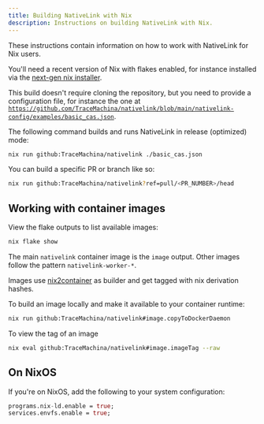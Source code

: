```yaml
---
title: Building NativeLink with Nix
description: Instructions on building NativeLink with Nix.
---
```


These instructions contain information on how to work with NativeLink for Nix
users.

You'll need a recent version of Nix with flakes enabled, for instance installed
via the [next-gen nix installer](https://github.com/NixOS/experimental-nix-installer).

This build doesn't require cloning the repository, but you need to provide a
configuration file, for instance the one at [`https://github.com/TraceMachina/nativelink/blob/main/nativelink-config/examples/basic_cas.json`](https://github.com/tracemachina/nativelink/tree/main/nativelink-config/examples/basic_cas.json).

The following command builds and runs NativeLink in release (optimized) mode:

```sh
nix run github:TraceMachina/nativelink ./basic_cas.json
```

You can build a specific PR or branch like so:

```sh
nix run github:TraceMachina/nativelink?ref=pull/<PR_NUMBER>/head
```

## Working with container images

View the flake outputs to list available images:

```sh
nix flake show
```

The main `nativelink` container image is the `image` output. Other images follow
the pattern `nativelink-worker-*`.

Images use [nix2container](https://github.com/nlewo/nix2container) as builder
and get tagged with nix derivation hashes.

To build an image locally and make it available to your container runtime:

```sh
nix run github:TraceMachina/nativelink#image.copyToDockerDaemon
```

To view the tag of an image

```sh
nix eval github:TraceMachina/nativelink#image.imageTag --raw
```

## On NixOS

If you're on NixOS, add the following to your system configuration:

```nix
programs.nix-ld.enable = true;
services.envfs.enable = true;
```
